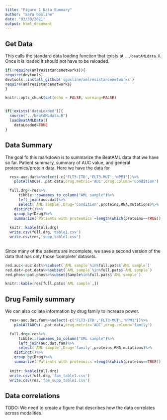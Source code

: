 ```yaml
---
title: "Figure 1 Data Summary"
author: "Sara Gosline"
date: "03/30/2021"
output: html_document
---
```


## Get Data
This calls the standard data loading function that exists at `../beatAMLdata.R`. Once it is loaded it should not have to be reloaded. 

```r
if(!require(amlresistancenetworks)){
require(devtools)
devtools::install_github('sgosline/amlresistancenetworks')
require(amlresistancenetworks)
}

knitr::opts_chunk$set(echo = FALSE, warning=FALSE)


if(!exists('dataLoaded')){
  source("../beatAMLdata.R")
  loadBeatAMLData()
    dataLoaded=TRUE
}

```

## Data Summary

The goal fo this markdown is to summarize the BeatAML data that we have so far. Patient summary, summary of AUC value, and general proteomics/protein data. Here we have the data for

```r
  res<-auc.dat%>%select(-c('FLT3-ITD','FLT3-MUT','NPM1'))%>%
    plotAllAUCs(.,pat.data,drug.metric='AUC',drug.column='Condition')

  full.drg<-res%>%
      tibble::rownames_to_column("AML sample")%>%
      left_join(auc.dat)%>%
      select(`AML sample`,Drug='Condition',proteins,RNA,mutations)%>%
    distinct()%>%
    group_by(Drug)%>%
    summarize(`Patients with proteomics`=length(which(proteins==TRUE)),`Patients with mRNA`=length(which(RNA==TRUE)),`Patients with Mutations`=length(which(mutations==TRUE)))
  
  knitr::kable(full.drg)
  write.csv(full.drg,'table1.csv')
  write.csv(res,'supp_table1.csv')
  
```

Since many of the patients are incomplete, we save a second version of the data that has only those 'complete' datasets.

```r


red.auc<-auc.dat%>%subset(`AML sample`%in%full.pats$`AML sample`)
red.dat<-pat.data%>%subset(`AML sample`%in%full.pats$`AML sample`)
red.phos<-pat.phos%>%subset(Sample%in%full.pats$`AML sample`)

knitr::kable(res[full.pats$`AML sample`,])
```

## Drug Family summary

We can also collate information by drug family to increase power. 


```r
  res<-auc.dat.fam%>%select(-c('FLT3-ITD','FLT3-MUT','NPM1'))%>%
    plotAllAUCs(.,pat.data,drug.metric='AUC',drug.column='family')

  full.drg<-res%>%
      tibble::rownames_to_column("AML sample")%>%
      left_join(auc.dat.fam)%>%
      select(`AML sample`,Drug='family',proteins,RNA,mutations)%>%
    distinct()%>%
    group_by(Drug)%>%
    summarize(`Patients with proteomics`=length(which(proteins==TRUE)),`Patients with mRNA`=length(which(RNA==TRUE)),`Patients with Mutations`=length(which(mutations==TRUE)))
  
  knitr::kable(full.drg)
  write.csv(full.drg,'fam_table1.csv')
  write.csv(res,'fam_supp_table1.csv')

```

## Data correlations

TODO: We need to create a  figure that describes how the data correlates across modalities. 